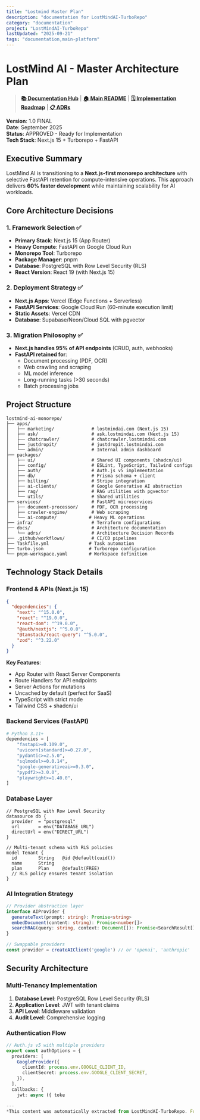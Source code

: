 ```yaml
---
title: "Lostmind Master Plan"
description: "documentation for LostMindAI-TurboRepo"
category: "documentation"
project: "LostMindAI-TurboRepo"
lastUpdated: "2025-09-21"
tags: "documentation,main-platform"
---
```


# LostMind AI - Master Architecture Plan

> **[📚 Documentation Hub](../README.md)** | **[🏠 Main README](../../README.md)** | **[🗓️ Implementation Roadmap](implementation-roadmap.md)** | **[📋 ADRs](lostmind-adrs.md)**

**Version**: 1.0 FINAL  
**Date**: September 2025  
**Status**: APPROVED - Ready for Implementation  
**Tech Stack**: Next.js 15 + Turborepo + FastAPI

## Executive Summary

LostMind AI is transitioning to a **Next.js-first monorepo architecture** with selective FastAPI retention for compute-intensive operations. This approach delivers **60% faster development** while maintaining scalability for AI workloads.

## Core Architecture Decisions

### 1. Framework Selection ✅
- **Primary Stack**: Next.js 15 (App Router) 
- **Heavy Compute**: FastAPI on Google Cloud Run
- **Monorepo Tool**: Turborepo
- **Package Manager**: pnpm
- **Database**: PostgreSQL with Row Level Security (RLS)
- **React Version**: React 19 (with Next.js 15)

### 2. Deployment Strategy ✅
- **Next.js Apps**: Vercel (Edge Functions + Serverless)
- **FastAPI Services**: Google Cloud Run (60-minute execution limit)
- **Static Assets**: Vercel CDN
- **Database**: Supabase/Neon/Cloud SQL with pgvector

### 3. Migration Philosophy ✅
- **Next.js handles 95% of API endpoints** (CRUD, auth, webhooks)
- **FastAPI retained for**:
  - Document processing (PDF, OCR)
  - Web crawling and scraping
  - ML model inference
  - Long-running tasks (>30 seconds)
  - Batch processing jobs

## Project Structure

```
lostmind-ai-monorepo/
├── apps/
│   ├── marketing/              # lostmindai.com (Next.js 15)
│   ├── ask/                    # ask.lostmindai.com (Next.js 15)
│   ├── chatcrawler/            # chatcrawler.lostmindai.com
│   ├── justdropit/             # justdropit.lostmindai.com
│   └── admin/                  # Internal admin dashboard
├── packages/
│   ├── ui/                     # Shared UI components (shadcn/ui)
│   ├── config/                 # ESLint, TypeScript, Tailwind configs
│   ├── auth/                   # Auth.js v5 implementation
│   ├── db/                     # Prisma schema + client
│   ├── billing/                # Stripe integration
│   ├── ai-clients/             # Google Generative AI abstraction
│   ├── rag/                    # RAG utilities with pgvector
│   └── utils/                  # Shared utilities
├── services/                   # FastAPI microservices
│   ├── document-processor/     # PDF, OCR processing
│   ├── crawler-engine/         # Web scraping
│   └── ai-compute/            # Heavy ML operations
├── infra/                      # Terraform configurations
├── docs/                       # Architecture documentation
│   └── adrs/                   # Architecture Decision Records
├── .github/workflows/          # CI/CD pipelines
├── Taskfile.yml               # Task automation
├── turbo.json                 # Turborepo configuration
└── pnpm-workspace.yaml        # Workspace definition
```

## Technology Stack Details

### Frontend & APIs (Next.js 15)
```json
{
  "dependencies": {
    "next": "^15.0.0",
    "react": "^19.0.0",
    "react-dom": "^19.0.0",
    "@auth/nextjs": "^5.0.0",
    "@tanstack/react-query": "^5.0.0",
    "zod": "^3.22.0"
  }
}
```

**Key Features**:
- App Router with React Server Components
- Route Handlers for API endpoints
- Server Actions for mutations
- Uncached by default (perfect for SaaS)
- TypeScript with strict mode
- Tailwind CSS + shadcn/ui

### Backend Services (FastAPI)
```python
# Python 3.11+
dependencies = [
    "fastapi>=0.109.0",
    "uvicorn[standard]>=0.27.0",
    "pydantic>=2.5.0",
    "sqlmodel>=0.0.14",
    "google-generativeai>=0.3.0",
    "pypdf2>=3.0.0",
    "playwright>=1.40.0",
]
```

### Database Layer
```prisma
// PostgreSQL with Row Level Security
datasource db {
  provider  = "postgresql"
  url       = env("DATABASE_URL")
  directUrl = env("DIRECT_URL")
}

// Multi-tenant schema with RLS policies
model Tenant {
  id        String   @id @default(cuid())
  name      String
  plan      Plan     @default(FREE)
  // RLS policy ensures tenant isolation
}
```

### AI Integration Strategy
```typescript
// Provider abstraction layer
interface AIProvider {
  generateText(prompt: string): Promise<string>
  embedDocument(content: string): Promise<number[]>
  searchRAG(query: string, context: Document[]): Promise<SearchResult[]>
}

// Swappable providers
const provider = createAIClient('google') // or 'openai', 'anthropic'
```

## Security Architecture

### Multi-Tenancy Implementation
1. **Database Level**: PostgreSQL Row Level Security (RLS)
2. **Application Level**: JWT with tenant claims
3. **API Level**: Middleware validation
4. **Audit Level**: Comprehensive logging

### Authentication Flow
```typescript
// Auth.js v5 with multiple providers
export const authOptions = {
  providers: [
    GoogleProvider({
      clientId: process.env.GOOGLE_CLIENT_ID,
      clientSecret: process.env.GOOGLE_CLIENT_SECRET,
    }),
  ],
  callbacks: {
    jwt: async ({ toke

---
*This content was automatically extracted from LostMindAI-TurboRepo. For the most up-to-date information, refer to the source project.*
